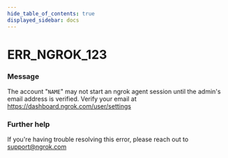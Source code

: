 ```yaml
---
hide_table_of_contents: true
displayed_sidebar: docs
---
```



# ERR_NGROK_123

### Message
The account "`NAME`" may not start an ngrok agent session until the admin's email address is verified. Verify your email at https://dashboard.ngrok.com/user/settings

<ErrorDetails error='err_ngrok_123' />


### Further help
If you're having trouble resolving this error, please reach out to [support@ngrok.com](mailto:support@ngrok.com?subject=Help%20with%20ERR_NGROK_123)


